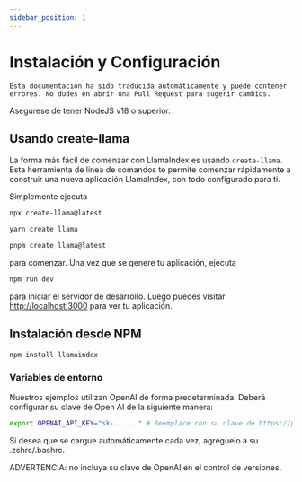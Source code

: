 ```yaml
---
sidebar_position: 1
---
```


# Instalación y Configuración

`Esta documentación ha sido traducida automáticamente y puede contener errores. No dudes en abrir una Pull Request para sugerir cambios.`

Asegúrese de tener NodeJS v18 o superior.

## Usando create-llama

La forma más fácil de comenzar con LlamaIndex es usando `create-llama`. Esta herramienta de línea de comandos te permite comenzar rápidamente a construir una nueva aplicación LlamaIndex, con todo configurado para ti.

Simplemente ejecuta

<Tabs>
<TabItem value="1" label="npm" default>

```bash
npx create-llama@latest
```

</TabItem>
<TabItem value="2" label="Yarn">

```bash
yarn create llama
```

</TabItem>
<TabItem value="3" label="pnpm">

```bash
pnpm create llama@latest
```

</TabItem>
</Tabs>

para comenzar. Una vez que se genere tu aplicación, ejecuta

```bash npm2yarn
npm run dev
```

para iniciar el servidor de desarrollo. Luego puedes visitar [http://localhost:3000](http://localhost:3000) para ver tu aplicación.

## Instalación desde NPM

```bash npm2yarn
npm install llamaindex
```

### Variables de entorno

Nuestros ejemplos utilizan OpenAI de forma predeterminada. Deberá configurar su clave de Open AI de la siguiente manera:

```bash
export OPENAI_API_KEY="sk-......" # Reemplace con su clave de https://platform.openai.com/account/api-keys
```

Si desea que se cargue automáticamente cada vez, agréguelo a su .zshrc/.bashrc.

ADVERTENCIA: no incluya su clave de OpenAI en el control de versiones.
